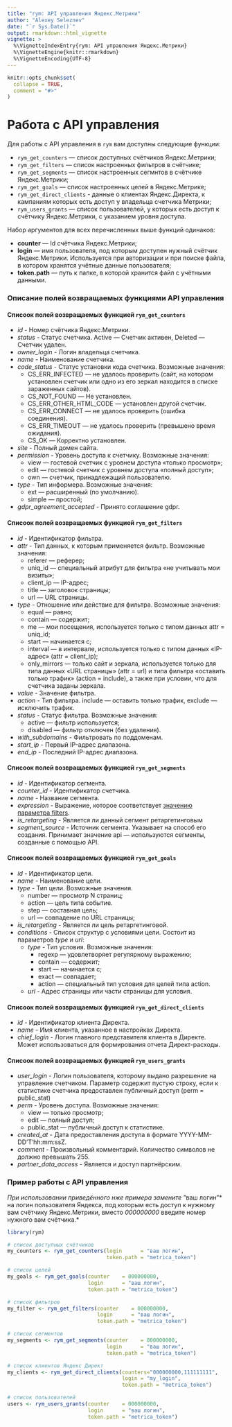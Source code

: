 ---
title: "rym: API управления Яндекс.Метрики"
author: "Alexey Seleznev"
date: "`r Sys.Date()`"
output: rmarkdown::html_vignette
vignette: >
  %\VignetteIndexEntry{rym: API управления Яндекс.Метрики}
  %\VignetteEngine{knitr::rmarkdown}
  %\VignetteEncoding{UTF-8}
---

```{r setup, include = FALSE}
knitr::opts_chunk$set(
  collapse = TRUE,
  comment = "#>"
)
```

# Работа с API управления

Для работы с API управления в `rym` вам доступны следующие функции:

* `rym_get_counters` — список доступных счётчиков Яндекс.Метрики;
* `rym_get_filters` — список настроенных фильтров в счётчике;
* `rym_get_segments` — список настроенных сегмнтов в счётчике Яндекс.Метрики;
* `rym_get_goals` — список настроенных целей в Яндекс.Метрике;
* `rym_get_direct_clients` - данные о клиентах Яндекс.Директа, к кампаниям которых есть доступ у владельца счетчика Метрики;
* `rym_users_grants` — список пользователей, у которых есть доступ к счётчику Яндекс.Метрики, с указанием уровня доступа.

Набор аргументов для всех перечисленных выше функций одинаков:

* **counter** — Id счётчика Яндекс.Метрики;
* **login** — имя пользователя, под которым доступен нужный счётчик Яндекс.Метрики. Используется при авторизации и при поиске файла, в котором хранятся учётные данные пользователя;
* **token.path** — путь к папке, в которой хранится файл с учётными данными.

### Описание полей возвращаемых функциями API управления
#### Списоок полей возвращаемых функцией `rym_get_counters`

* *id* - Номер счётчика Яндекс.Метрики.
* *status* - Статус счетчика. Active — Счетчик активен, Deleted — Счетчик удален.
* *owner_login* - Логин владельца счетчика.
* *name* - Наименование счетчика.
* *code_status* - Статус установки кода счетчика. Возможные значения:
  * CS_ERR_INFECTED — не удалось проверить (сайт, на котором установлен счетчик или одно из его зеркал находится в списке зараженных сайтов).
  * CS_NOT_FOUND — Не установлен.
  * CS_ERR_OTHER_HTML_CODE — установлен другой счетчик.
  * CS_ERR_CONNECT — не удалось проверить (ошибка соединения).
  * CS_ERR_TIMEOUT — не удалось проверить (превышено время ожидания).
  * CS_OK — Корректно установлен.
* *site* - Полный домен сайта.
* *permission* - Уровень доступа к счетчику. Возможные значения:
  * view — гостевой счетчик с уровнем доступа «только просмотр»;
  * edit — гостевой счетчик с уровнем доступа «полный доступ»;
  * own — счетчик, принадлежащий пользователю.
* *type* - Тип информера. Возможные значения:
  * ext — расширенный (по умолчанию).
  * simple — простой;
* *gdpr_agreement_accepted* - Принято соглашение gdpr.

#### Списоок полей возвращаемых функцией `rym_get_filters`

* *id* - Идентификатор фильтра. 
* *attr* - Тип данных, к которым применяется фильтр. Возможные значения:
	* referer — реферер;
	* uniq_id — специальный атрибут для фильтра «не учитывать мои визиты»;
	* client_ip — IP-адрес;
	* title — заголовок страницы;
	* url — URL страницы.
* *type* - Отношение или действие для фильтра. Возможные значения:
	* equal — равно;
	* contain — содержит;
	* me — мои посещения, используется только с типом данных attr = uniq_id;
	* start — начинается с;
	* interval — в интервале, используется только с типом данных «IP-адрес» (attr = client_ip);
	* only_mirrors — только сайт и зеркала, используется только для типа данных «URL страницы» (attr = url) и типа фильтра «оставить только трафик» (action = include), а также при условии, что для счетчика заданы зеркала.
* *value* - Значение фильтра.
* *action* - Тип фильтра. include — оставить только трафик, exclude — исключить трафик.
* *status* - Статус фильтра. Возможные значения:
	* active — фильтр используется;
	* disabled — фильтр отключен (без удаления).
* *with_subdomains* - Фильтровать по поддоменам.
* *start_ip* - Первый IP-адрес диапазона.
* *end_ip* - Последний IP-адрес диапазона.

#### Списоок полей возвращаемых функцией `rym_get_segments`

* *id* - Идентификатор сегмента.
* *counter_id* - Идентификатор счетчика.
* *name* - Название сегмента.
* *expression* - Выражение, которое соответствует [значению параметра filters](https://tech.yandex.ru/metrika/doc/api2/api_v1/segmentation-docpage/).
* *is_retargeting* - Является ли данный сегмент ретаргетинговым
* *segment_source* - Источник сегмента. Указывает на способ его создания. Принимает значение api — используются сегменты, созданные с помощью API.

#### Списоок полей возвращаемых функцией `rym_get_goals`

* *id* - Идентификатор цели.
* *name* - Наименование цели.
* *type* - Тип цели. Возможные значения.
	* number — просмотр N страниц;
	* action — цель типа событие.
	* step — составная цель;
	* url — совпадение по URL страницы;
* *is_retargeting* - Является ли цель ретаргетинговой.
* *conditions* - Cписок структур с условиями цели. Состоит из параметров *type* и *url*:
	* *type* - Тип условия. Возможные значения:
		* regexp — удовлетворяет регулярному выражению;
		* contain — содержит;
		* start — начинается с;
		* exact — совпадает;
		* action — специальный тип условия для целей типа action.
	* *url* - Адрес страницы или части страницы для условия.

#### Списоок полей возвращаемых функцией `rym_get_direct_clients`

* *id* - Идентификатор клиента Директа.
* *name* - Имя клиента, указанное в настройках Директа.
* *chief_login* - Логин главного представителя клиента в Директе. Может использоваться для формирования отчета Директ-расходы.

#### Списоок полей возвращаемых функцией `rym_users_grants`

* *user_login* - Логин пользователя, которому выдано разрешение на управление счетчиком. Параметр содержит пустую строку, если к статистике счетчика предоставлен публичный доступ (perm = public_stat)
* *perm* - Уровень доступа. Возможные значения:
	* view — только просмотр;
	* edit — полный доступ;
	* public_stat — публичный доступ к статистике.
* *created_at* - Дата предоставления доступа в формате YYYY-MM-DD'T'hh:mm:ssZ.
* *comment* - Произвольный комментарий. Количество символов не должно превышать 255.
* *partner_data_access* - Является и доступ партнёрским.

### Пример работы с API управления

*При использовании приведённого нже примера замените *"ваш логин"* на логин пользователя Яндекса, под которым есть доступ к нужному вам счётчику Яндекс.Метрики, вместо *000000000* введите номер нужного вам счётчика.*

```r
library(rym)

# список доступных счётчиков
my_counters <- rym_get_counters(login      = "ваш логин",
                                token.path = "metrica_token")

# список целей
my_goals <- rym_get_goals(counter    = 000000000,
                          login      = "ваш логин",
                          token.path = "metrica_token")

# список фильтров
my_filter <- rym_get_filters(counter    = 000000000,
                             login      = "ваш логин",
                             token.path = "metrica_token")

# список сегментов
my_segments <- rym_get_segments(counter    = 000000000,
                                login      = "ваш логин",
                                token.path = "metrica_token")

# список клиентов Яндекс Директ
my_clients <- rym_get_direct_clients(counters="000000000,111111111",
                                     login = "my_login",
                                     token.path = "metrica_token")

# список пользователей
users <- rym_users_grants(counter    = 000000000,
                          login      = "ваш логин",
                          token.path = "metrica_token")
```